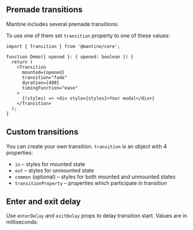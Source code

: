 

## Premade transitions

Mantine includes several premade transitions:

<Demo data={TooltipDemos.transitions} />

To use one of them set `transition` property to one of these values:

```tsx
import { Transition } from '@mantine/core';

function Demo({ opened }: { opened: boolean }) {
  return (
    <Transition
      mounted={opened}
      transition="fade"
      duration={400}
      timingFunction="ease"
    >
      {(styles) => <div style={styles}>Your modal</div>}
    </Transition>
  );
}
```

## Custom transitions

You can create your own transition. `transition` is an object with 4 properties:

- `in` – styles for mounted state
- `out` – styles for unmounted state
- `common` (optional) – styles for both mounted and unmounted states
- `transitionProperty` – properties which participate in transition

<Demo data={TransitionDemos.custom} />

## Enter and exit delay

Use `enterDelay` and `exitDelay` props to delay transition start. Values are in milliseconds:

<Demo data={TransitionDemos.delay} />
